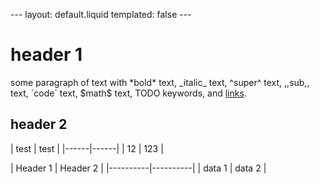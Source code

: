 ---
layout: default.liquid
templated: false
---

= header 1 =

some paragraph of text with *bold* text, _italic_ text, ^super^ text,
,,sub,, text, `code` text, $math$ text, TODO keywords, and [[links]].

== header 2 ==

{{{python
def my_func():
    print('hello world!')
}}}

| test | test |
|------|------|
| 12   | 123  |


| Header 1 | Header 2 |
|----------|----------|
| data 1   | data 2   |
